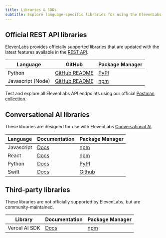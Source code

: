 ```yaml
---
title: Libraries & SDKs
subtitle: Explore language-specific libraries for using the ElevenLabs API.
---
```


## Official REST API libraries

ElevenLabs provides officially supported libraries that are updated with the latest features available in the [REST API](/docs/api-reference/introduction).

| Language          | GitHub                                                           | Package Manager                                 |
| ----------------- | ---------------------------------------------------------------- | ----------------------------------------------- |
| Python            | [GitHub README](https://github.com/elevenlabs/elevenlabs-python) | [PyPI](https://pypi.org/project/elevenlabs/)    |
| Javascript (Node) | [GitHub README](https://github.com/elevenlabs/elevenlabs-js)     | [npm](https://www.npmjs.com/package/elevenlabs) |

Test and explore all ElevenLabs API endpoints using our official [Postman collection](https://www.postman.com/elevenlabs/elevenlabs/collection/7i9rytu/elevenlabs-api-documentation?action=share&creator=39903018).

## Conversational AI libraries

These libraries are designed for use with ElevenLabs [Conversational AI](/docs/conversational-ai/overview).

| Language   | Documentation                                         | Package Manager                                         |
| ---------- | ----------------------------------------------------- | ------------------------------------------------------- |
| Javascript | [Docs](/docs/conversational-ai/libraries/java-script) | [npm](https://www.npmjs.com/package/@elevenlabs/client) |
| React      | [Docs](/docs/conversational-ai/libraries/react)       | [npm](https://www.npmjs.com/package/@elevenlabs/react)  |
| Python     | [Docs](/docs/conversational-ai/libraries/python)      | [PyPI](https://pypi.org/project/elevenlabs/)            |
| Swift      | [Docs](/docs/conversational-ai/libraries/swift)       | [Github](https://github.com/elevenlabs/ElevenLabsSwift) |

## Third-party libraries

These libraries are not officially supported by ElevenLabs, but are community-maintained.

| Library       | Documentation                                        | Package Manager                         |
| ------------- | ---------------------------------------------------- | --------------------------------------- |
| Vercel AI SDK | [Docs](/docs/cookbooks/speech-to-text/vercel-ai-sdk) | [npm](https://www.npmjs.com/package/ai) |
